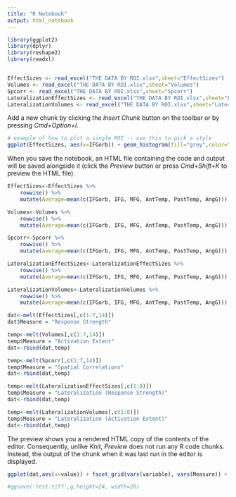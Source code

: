 ```yaml
---
title: "R Notebook"
output: html_notebook
---
```


```r
library(ggplot2)
library(dplyr)
library(reshape2)
library(readxl)


EffectSizes <- read_excel("THE DATA BY ROI.xlsx",sheet="EffectSizes")
Volumes <- read_excel("THE DATA BY ROI.xlsx",sheet="Volumes")
Spcorr <- read_excel("THE DATA BY ROI.xlsx",sheet="Spcorr")
LateralizationEffectSizes <- read_excel("THE DATA BY ROI.xlsx",sheet="LateralizationEffectSizes")
LateralizationVolumes <- read_excel("THE DATA BY ROI.xlsx",sheet="LateralizationVolumes")


```

Add a new chunk by clicking the *Insert Chunk* button on the toolbar or by pressing *Cmd+Option+I*.

```r
# example of how to plot a single ROI -- use this to pick a style
ggplot(EffectSizes, aes(x=IFGorb)) + geom_histogram(fill="grey",color="black",binwidth=0.2) + geom_vline(aes(xintercept=0),color="black",linetype="dashed",size=1) + theme_classic() 

```

When you save the notebook, an HTML file containing the code and output will be saved alongside it (click the *Preview* button or press *Cmd+Shift+K* to preview the HTML file). 

```r

EffectSizes<-EffectSizes %>% 
    rowwise() %>% 
    mutate(Average=mean(c(IFGorb, IFG, MFG, AntTemp, PostTemp, AngG)))

Volumes<-Volumes %>% 
    rowwise() %>% 
    mutate(Average=mean(c(IFGorb, IFG, MFG, AntTemp, PostTemp, AngG)))

Spcorr<-Spcorr %>% 
    rowwise() %>% 
    mutate(Average=mean(c(IFGorb, IFG, MFG, AntTemp, PostTemp, AngG)))

LateralizationEffectSizes<-LateralizationEffectSizes %>% 
    rowwise() %>% 
    mutate(Average=mean(c(IFGorb, IFG, MFG, AntTemp, PostTemp, AngG)))

LateralizationVolumes<-LateralizationVolumes %>% 
    rowwise() %>% 
    mutate(Average=mean(c(IFGorb, IFG, MFG, AntTemp, PostTemp, AngG)))

```


```r

dat<-melt(EffectSizes[,c(1:7,14)])
dat$Measure = "Response Strength"

temp<-melt(Volumes[,c(1:7,14)])
temp$Measure = "Activation Extent"
dat<-rbind(dat,temp)

temp<-melt(Spcorr[,c(1:7,14)])
temp$Measure = "Spatial Correlations"
dat<-rbind(dat,temp)

temp<-melt(LateralizationEffectSizes[,c(1:8)])
temp$Measure = "Lateralization (Response Strength)"
dat<-rbind(dat,temp)

temp<-melt(LateralizationVolumes[,c(1:8)])
temp$Measure = "Lateralization (Activation Extent)"
dat<-rbind(dat,temp)

```

The preview shows you a rendered HTML copy of the contents of the editor. Consequently, unlike *Knit*, *Preview* does not run any R code chunks. Instead, the output of the chunk when it was last run in the editor is displayed.

```r

ggplot(dat,aes(x=value)) + facet_grid(vars(variable), vars(Measure)) + geom_histogram(fill="grey",color="black",binwidth=0.05) + geom_vline(aes(xintercept=0),color="red",linetype="dashed",size=1) + theme_classic() 

#ggsave('test.tiff',g,height=24, width=20)
```

